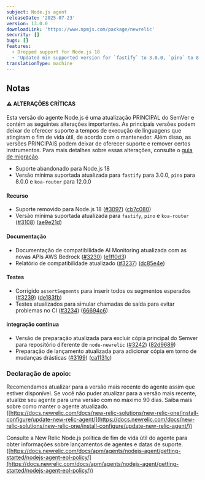 ```yaml
---
subject: Node.js agent
releaseDate: '2025-07-23'
version: 13.0.0
downloadLink: 'https://www.npmjs.com/package/newrelic'
security: []
bugs: []
features:
  - Dropped support for Node.js 18
  - 'Updated min supported version for `fastify` to 3.0.0, `pino` to 8.0.0, and `koa-router` to 12.0.0'
translationType: machine
---
```


## Notas

#### ⚠ ALTERAÇÕES CRÍTICAS

Esta versão do agente Node.js é uma atualização PRINCIPAL do SemVer e contém as seguintes alterações importantes. As principais versões podem deixar de oferecer suporte a tempos de execução de linguagens que atingiram o fim de vida útil, de acordo com o mantenedor. Além disso, as versões PRINCIPAIS podem deixar de oferecer suporte e remover certos instrumentos. Para mais detalhes sobre essas alterações, consulte o [guia de migração](https://docs.newrelic.com/docs/apm/agents/nodejs-agent/installation-configuration/update-nodejs-agent/).

* Suporte abandonado para Node.js 18
* Versão mínima suportada atualizada para `fastify` para 3.0.0, `pino` para 8.0.0 e `koa-router` para 12.0.0

#### Recurso

* Suporte removido para Node.js 18 ([#3097](https://github.com/newrelic/node-newrelic/pull/3097)) ([cb7c080](https://github.com/newrelic/node-newrelic/commit/cb7c080aadb0afbf6a894c1abbd1c77bd6b11e31))
* Versão mínima suportada atualizada para `fastify`, `pino` e `koa-router` ([#3108](https://github.com/newrelic/node-newrelic/pull/3108)) ([ae9e21d](https://github.com/newrelic/node-newrelic/commit/ae9e21d94896e5c540927477b91113b5a38dc31c))

#### Documentação

* Documentação de compatibilidade AI Monitoring atualizada com as novas APIs AWS Bedrock ([#3230](https://github.com/newrelic/node-newrelic/pull/3230)) ([e1ff0d3](https://github.com/newrelic/node-newrelic/commit/e1ff0d3e2b1d3481f0c85e5c0b7d32bacae332ab))
* Relatório de compatibilidade atualizado ([#3237](https://github.com/newrelic/node-newrelic/pull/3237)) ([dc85e4e](https://github.com/newrelic/node-newrelic/commit/dc85e4e196f67038492deb5c13ecf76cd8161025))

#### Testes

* Corrigido `assertSegments` para inserir todos os segmentos esperados ([#3239](https://github.com/newrelic/node-newrelic/pull/3239)) ([de183fb](https://github.com/newrelic/node-newrelic/commit/de183fbe608fbf6fb97ad3508f506957b784d868))
* Testes atualizados para simular chamadas de saída para evitar problemas no CI ([#3234](https://github.com/newrelic/node-newrelic/pull/3234)) ([66694c6](https://github.com/newrelic/node-newrelic/commit/66694c6885cd384967d0402bf6a2cfe6910f3d95))

#### integração contínua

* Versão de preparação atualizada para excluir cópia principal do Semver para repositório diferente de `node-newrelic` ([#3242](https://github.com/newrelic/node-newrelic/pull/3242)) ([82d9689](https://github.com/newrelic/node-newrelic/commit/82d968921b5fa6e4e7b3961285237e60a69b4dee))
* Preparação de lançamento atualizada para adicionar cópia em torno de mudanças drásticas ([#3199](https://github.com/newrelic/node-newrelic/pull/3199)) ([ca1131c](https://github.com/newrelic/node-newrelic/commit/ca1131cb3b2cea27b91a7b76ddbe39484bf9e032))

### Declaração de apoio:

Recomendamos atualizar para a versão mais recente do agente assim que estiver disponível. Se você não puder atualizar para a versão mais recente, atualize seu agente para uma versão com no máximo 90 dias. Saiba mais sobre como manter o agente atualizado. ([https://docs.newrelic.com/docs/new-relic-solutions/new-relic-one/install-configure/update-new-relic-agent/](https://docs.newrelic.com/docs/new-relic-solutions/new-relic-one/install-configure/update-new-relic-agent/))

Consulte a New Relic Node.js política de fim de vida útil do agente para obter informações sobre lançamentos de agentes e datas de suporte. ([https://docs.newrelic.com/docs/apm/agents/nodejs-agent/getting-started/nodejs-agent-eol-policy/](https://docs.newrelic.com/docs/apm/agents/nodejs-agent/getting-started/nodejs-agent-eol-policy/))